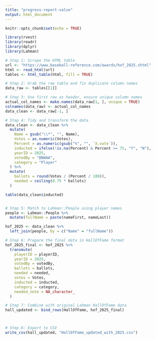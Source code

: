 ```yaml
---
title: "progress-report-valse"
output: html_document
---
```


```r
knitr::opts_chunk$set(echo = TRUE)
```

```r
library(rvest)
library(readr)
library(dplyr)
library(Lahman)

# Step 1: Scrape the HTML table
url <- "https://www.baseball-reference.com/awards/hof_2025.shtml"
html <- read_html(url)
tables <- html_table(html, fill = TRUE)

# Step 2: Grab the raw table and fix duplicate column names
data_raw <- tables[[1]]

# Step 3: Use first row as header, ensure unique column names
actual_col_names <- make.names(data_raw[1, ], unique = TRUE)
colnames(data_raw) <- actual_col_names
data_clean <- data_raw[-1, ]

# Step 4: Tidy and transform the data
data_clean <- data_clean %>%
  mutate(
    Name = gsub("\\*", "", Name),
    Votes = as.numeric(Votes),
    Percent = as.numeric(gsub("%", "", `X.vote`)),
    inducted = ifelse(!is.na(Percent) & Percent >= 75, "Y", "N"),
    yearID = 2025,
    votedBy = "BBWAA",
    category = "Player"
  ) %>%
  mutate(
    ballots = round(Votes / (Percent / 100)),
    needed = ceiling(0.75 * ballots)
  )

table(data_clean$inducted)


# Step 5: Match to Lahman::People using player names
people <- Lahman::People %>%
  mutate(fullName = paste(nameFirst, nameLast))

hof_2025 <- data_clean %>%
  left_join(people, by = c("Name" = "fullName"))

# Step 6: Prepare the final data in HallOfFame format
hof_2025_final <- hof_2025 %>%
  transmute(
    playerID = playerID,
    yearID = 2025,
    votedBy = votedBy,
    ballots = ballots,
    needed = needed,
    votes = Votes,
    inducted = inducted,
    category = category,
    needed_note = NA_character_
  )

# Step 7: Combine with original Lahman HallOfFame data
hall_updated <- bind_rows(HallOfFame, hof_2025_final)



# Step 8: Export to CSV
write_csv(hall_updated, "HallOfFame_updated_with_2025.csv")

```

